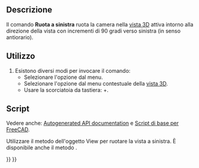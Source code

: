 <languages/>

{{Docnav/it
|[[Std_ViewLeft/it|Vista da sinistra]]
|[[Std_ViewRotateRight/it|Ruota a destra]]
|[[Std_View_Menu/it|Menu Visualizza]]
|IconL=Std_ViewLeft.svg
|IconR=Std_ViewRotateRight.svg
|IconC=Freecad.svg
}}

{{GuiCommand/it
|Name=Std_ViewRotateLeft
|Name/it=Ruota a sinistra
|MenuLocation=Visualizza → Viste standard → Ruota a sinistra
|Shortcut= {{KEY|Shift}}+{{KEY|Sinistra}}
|Workbenches=Tutti
|SeeAlso=[[Std_ViewRotateRight/it|Ruota a destra]]
}}

<span id="Description"></span>
==Descrizione==

Il comando '''Ruota a sinistra''' ruota la camera nella [[3D_view/it|vista 3D]] attiva intorno alla direzione della vista con incrementi di 90 gradi verso sinistra (in senso antiorario).

<span id="Usage"></span>
==Utilizzo==

# Esistono diversi modi per invocare il comando:
#* Selezionare l'opzione {{MenuCommand|Visualizza → Viste standard → [[Image:Std_ViewRotateLeft.svg|16px]] Ruota a sinistra}} dal menu.
#* Selezionare l'opzione {{MenuCommand|Viste standard → [[Image:Std_ViewRotateLeft.svg|16px]] Ruota a sinistra}} dal menu contestuale della [[3D_view/it|vista 3D]].
#* Usare la scorciatoia da tastiera: {{KEY|Maiusc}}+{{KEY|Sinistra}}.

<span id="Scripting"></span>
==Script==

Vedere anche: [https://freecad.github.io/SourceDoc/ Autogenerated API documentation] e [[FreeCAD_Scripting_Basics/it|Script di base per FreeCAD]].

Utilizzare il metodo {{incode|viewRotateLeft}} dell'oggetto View per ruotare la vista a sinistra. È disponibile anche il metodo {{incode|viewRotateRight}}.

{{Code|code=
import FreeCADGui

view = FreeCADGui.ActiveDocument.ActiveView
view.viewRotateLeft()
}}


{{Docnav/it
|[[Std_ViewLeft/it|Vista da sinistra]]
|[[Std_ViewRotateRight/it|Ruota a destra]]
|[[Std_View_Menu/it|Menu Visualizza]]
|IconL=Std_ViewLeft.svg
|IconR=Std_ViewRotateRight.svg
|IconC=Freecad.svg
}}

{{Std_Base_navi{{#translation:}}}}
{{Userdocnavi{{#translation:}}}}